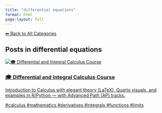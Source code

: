 ```yaml
---
title: "differential equations"
format: html
page-layout: full
---
```


[⬅ Back to All Categories](../categories.qmd)

## Posts in **differential equations**

::: {.cards-grid}
<div class="card">
<a class="card-link" href="/posts/courses/mathematics/calculus/index.html">
<div class="card-image"><img src="/images/banner.png" alt="🎓 Differential and Integral Calculus Course"></div>
<div class="card-content">
<h3 class="card-title">🎓 Differential and Integral Calculus Course</h3>
<p class="card-desc">Introduction to Calculus with elegant theory (LaTeX), Quarto visuals, and examples in R/Python — with Advanced Path (AP) tracks.</p>
<div class="chips"><span class="chip">#calculus</span> <span class="chip">#mathematics</span> <span class="chip">#derivatives</span> <span class="chip">#integrals</span> <span class="chip">#functions</span> <span class="chip">#limits</span></div>
</div>
</a>
</div>
:::
